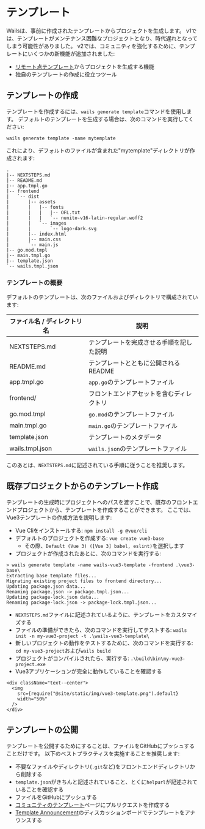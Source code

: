 # テンプレート

Wailsは、事前に作成されたテンプレートからプロジェクトを生成します。 v1では、テンプレートがメンテナンス困難なプロジェクトとなり、時代遅れとなってしまう可能性がありました。 v2では、コミュニティを強化するために、テンプレートにいくつかの新機能が追加されました:

- [リモート点テンプレート](../reference/cli.mdx#remote-templates)からプロジェクトを生成する機能
- 独自のテンプレートの作成に役立つツール

## テンプレートの作成

テンプレートを作成するには、`wails generate template`コマンドを使用します。 デフォルトのテンプレートを生成する場合は、次のコマンドを実行してください:

`wails generate template -name mytemplate`

これにより、デフォルトのファイルが含まれた"mytemplate"ディレクトリが作成されます:

```shell title=mytemplate/
.
|-- NEXTSTEPS.md
|-- README.md
|-- app.tmpl.go
|-- frontend
|   `-- dist
|       |-- assets
|       |   |-- fonts
|       |   |   |-- OFL.txt
|       |   |   `-- nunito-v16-latin-regular.woff2
|       |   `-- images
|       |       `-- logo-dark.svg
|       |-- index.html
|       |-- main.css
|       `-- main.js
|-- go.mod.tmpl
|-- main.tmpl.go
|-- template.json
`-- wails.tmpl.json
```

### テンプレートの概要

デフォルトのテンプレートは、次のファイルおよびディレクトリで構成されています:

| ファイル名 / ディレクトリ名 | 説明                      |
| --------------- | ----------------------- |
| NEXTSTEPS.md    | テンプレートを完成させる手順を記した説明    |
| README.md       | テンプレートとともに公開されるREADME   |
| app.tmpl.go     | `app.go`のテンプレートファイル     |
| frontend/       | フロントエンドアセットを含むディレクトリ    |
| go.mod.tmpl     | `go.mod`のテンプレートファイル     |
| main.tmpl.go    | `main.go`のテンプレートファイル    |
| template.json   | テンプレートのメタデータ            |
| wails.tmpl.json | `wails.json`のテンプレートファイル |

このあとは、`NEXTSTEPS.md`に記述されている手順に従うことを推奨します。

## 既存プロジェクトからのテンプレート作成

テンプレートの生成時にプロジェクトへのパスを渡すことで、既存のフロントエンドプロジェクトから、テンプレートを作成することができます。 ここでは、Vue3テンプレートの作成方法を説明します:

- Vue Cliをインストールする: `npm install -g @vue/cli`
- デフォルトのプロジェクトを作成する: `vue create vue3-base`
  - その際、`Default (Vue 3) ([Vue 3] babel, eslint)`を選択します
- プロジェクトが作成されたあとに、次のコマンドを実行する:

```shell
> wails generate template -name wails-vue3-template -frontend .\vue3-base\
Extracting base template files...
Migrating existing project files to frontend directory...
Updating package.json data...
Renaming package.json -> package.tmpl.json...
Updating package-lock.json data...
Renaming package-lock.json -> package-lock.tmpl.json...
```

- `NEXTSTEPS.md`ファイルに記述されているように、テンプレートをカスタマイズする
- ファイルの準備ができたら、次のコマンドを実行してテストする: `wails init -n my-vue3-project -t .\wails-vue3-template\`
- 新しいプロジェクトの動作をテストするために、次のコマンドを実行する: `cd my-vue3-project`および`wails build`
- プロジェクトがコンパイルされたら、実行する: `.\build\bin\my-vue3-project.exe`
- Vue3アプリケーションが完全に動作していることを確認する

```mdx-code-block
<div className="text--center">
  <img
    src={require("@site/static/img/vue3-template.png").default}
    width="50%"
  />
</div>
```

## テンプレートの公開

テンプレートを公開するためにすることは、ファイルをGitHubにプッシュすることだけです。 以下のベストプラクティスを実施することを推奨します:

- 不要なファイルやディレクトリ(`.git`など)をフロントエンドディレクトリから削除する
- `template.json`がきちんと記述されていること、とくに`helpurl`が記述されていることを確認する
- ファイルをGitHubにプッシュする
- [コミュニティのテンプレート](../community/templates.mdx)ページにプルリクエストを作成する
- [Template Announcement](https://github.com/wailsapp/zappie/discussions/825)のディスカッションボードでテンプレートをアナウンスする
